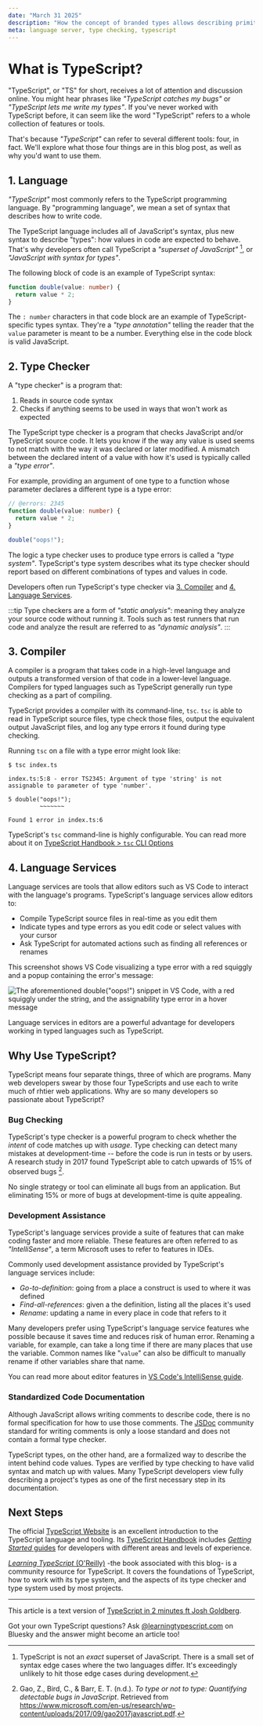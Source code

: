 ```yaml
---
date: "March 31 2025"
description: "How the concept of branded types allows describing primitives more precisely than TypeScript normally allows."
meta: language server, type checking, typescript
---
```


# What is TypeScript?

"TypeScript", or "TS" for short, receives a lot of attention and discussion online.
You might hear phrases like _"TypeScript catches my bugs"_ or _"TypeScript lets me write my types"_.
If you've never worked with TypeScript before, it can seem like the word "TypeScript" refers to a whole collection of features or tools.

That's because _"TypeScript"_ can refer to several different tools: four, in fact.
We'll explore what those four things are in this blog post, as well as why you'd want to use them.

## 1. Language

_"TypeScript"_ most commonly refers to the TypeScript programming language.
By "programming language", we mean a set of syntax that describes how to write code.

The TypeScript language includes all of JavaScript's syntax, plus new syntax to describe "types": how values in code are expected to behave.
That's why developers often call TypeScript a _"superset of JavaScript"_ [^1], or _"JavaScript with syntax for types"_.

The following block of code is an example of TypeScript syntax:

```ts
function double(value: number) {
  return value * 2;
}
```

The `: number` characters in that code block are an example of TypeScript-specific types syntax.
They're a _"type annotation"_ telling the reader that the `value` parameter is meant to be a number.
Everything else in the code block is valid JavaScript.

## 2. Type Checker

A "type checker" is a program that:

1. Reads in source code syntax
2. Checks if anything seems to be used in ways that won't work as expected

The TypeScript type checker is a program that checks JavaScript and/or TypeScript source code.
It lets you know if the way any value is used seems to not match with the way it was declared or later modified.
A mismatch between the declared intent of a value with how it's used is typically called a _"type error"_.

For example, providing an argument of one type to a function whose parameter declares a different type is a type error:

```ts twoslash
// @errors: 2345
function double(value: number) {
  return value * 2;
}

double("oops!");
```

The logic a type checker uses to produce type errors is called a _"type system"_.
TypeScript's type system describes what its type checker should report based on different combinations of types and values in code.

Developers often run TypeScript's type checker via [3. Compiler](#3-compiler) and [4. Language Services](#4-language-services).

:::tip
Type checkers are a form of _"static analysis"_: meaning they analyze your source code without running it.
Tools such as test runners that run code and analyze the result are referred to as _"dynamic analysis"_.
:::

## 3. Compiler

A compiler is a program that takes code in a high-level language and outputs a transformed version of that code in a lower-level language.
Compilers for typed languages such as TypeScript generally run type checking as a part of compiling.

TypeScript provides a compiler with its command-line, `tsc`.
`tsc` is able to read in TypeScript source files, type check those files, output the equivalent output JavaScript files, and log any type errors it found during type checking.

Running `tsc` on a file with a type error might look like:

```plaintext
$ tsc index.ts

index.ts:5:8 - error TS2345: Argument of type 'string' is not assignable to parameter of type 'number'.

5 double("oops!");
         ~~~~~~~

Found 1 error in index.ts:6
```

TypeScript's `tsc` command-line is highly configurable.
You can read more about it on [TypeScript Handbook > `tsc` CLI Options](https://www.typescriptlang.org/docs/handbook/compiler-options.html)

## 4. Language Services

Language services are tools that allow editors such as VS Code to interact with the language's programs.
TypeScript's language services allow editors to:

- Compile TypeScript source files in real-time as you edit them
- Indicate types and type errors as you edit code or select values with your cursor
- Ask TypeScript for automated actions such as finding all references or renames

This screenshot shows VS Code visualizing a type error with a red squiggly and a popup containing the error's message:

![The aforementioned double("oops!") snippet in VS Code, with a red squiggly under the string, and the assignability type error in a hover message](./assets/type-error-in-editor.webp)

Language services in editors are a powerful advantage for developers working in typed languages such as TypeScript.

## Why Use TypeScript?

TypeScript means four separate things, three of which are programs.
Many web developers swear by those four TypeScripts and use each to write much of rhtier web applications.
Why are so many developers so passionate about TypeScript?

### Bug Checking

TypeScript's type checker is a powerful program to check whether the _intent_ of code matches up with _usage_.
Type checking can detect many mistakes at development-time -- before the code is run in tests or by users.
A research study in 2017 found TypeScript able to catch upwards of 15% of observed bugs [^2].

No single strategy or tool can eliminate all bugs from an application.
But eliminating 15% or more of bugs at development-time is quite appealing.

### Development Assistance

TypeScript's language services provide a suite of features that can make coding faster and more reliable.
These features are often referred to as _"IntelliSense"_, a term Microsoft uses to refer to features in IDEs.

Commonly used development assistance provided by TypeScript's language services include:

- _Go-to-definition_: going from a place a construct is used to where it was defined
- _Find-all-references_: given a the definition, listing all the places it's used
- _Rename_: updating a name in every place in code that refers to it

Many developers prefer using TypeScript's language service features whe possible because it saves time and reduces risk of human error.
Renaming a variable, for example, can take a long time if there are many places that use the variable.
Common names like "`value`" can also be difficult to manually rename if other variables share that name.

You can read more about editor features in [VS Code's IntelliSense guide](https://code.visualstudio.com/docs/editing/intellisense).

### Standardized Code Documentation

Although JavaScript allows writing comments to describe code, there is no formal specification for how to use those comments.
The [JSDoc](https://jsdoc.app) community standard for writing comments is only a loose standard and does not contain a formal type checker.

TypeScript types, on the other hand, are a formalized way to describe the intent behind code values.
Types are verified by type checking to have valid syntax and match up with values.
Many TypeScript developers view fully describing a project's types as one of the first necessary step in its documentation.

## Next Steps

The official [TypeScript Website](https://www.typescriptlang.org) is an excellent introduction to the TypeScript language and tooling.
Its [TypeScript Handbook](https://www.typescriptlang.org/docs/handbook/intro.html) includes [_Getting Started_ guides](https://www.typescriptlang.org/docs/handbook/intro.html#get-started) for developers with different areas and levels of experience.

[_Learning TypeScript_ (O'Reilly)](https://www.oreilly.com/library/view/learning-typescript/9781098110321) -the book associated with this blog- is a community resource for TypeScript.
It covers the foundations of TypeScript, how to work with its type system, and the aspects of its type checker and type system used by most projects.

---

This article is a text version of [TypeScript in 2 minutes ft Josh Goldberg](https://www.youtube.com/watch?v=KMj6tmv2kNo&ab_channel=OfferZenOrigins).

Got your own TypeScript questions?
Ask [@learningtypescript.com](https://bsky.app/profile/learningtypescript.com) on Bluesky and the answer might become an article too!

[^1]:
    TypeScript is not an _exact_ superset of JavaScript.
    There is a small set of syntax edge cases where the two languages differ.
    It's exceedingly unlikely to hit those edge cases during development.

[^2]: Gao, Z., Bird, C., & Barr, E. T. (n.d.). _To type or not to type: Quantifying detectable bugs in JavaScript_. Retrieved from <https://www.microsoft.com/en-us/research/wp-content/uploads/2017/09/gao2017javascript.pdf>.
